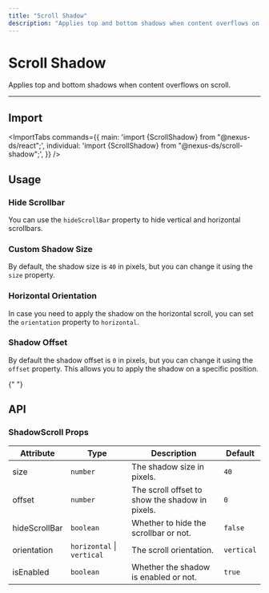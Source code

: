 ```yaml
---
title: "Scroll Shadow"
description: "Applies top and bottom shadows when content overflows on scroll."
---
```



# Scroll Shadow

Applies top and bottom shadows when content overflows on scroll.

<ComponentLinks component="scroll-shadow" />

---



## Import

<ImportTabs
  commands={{
    main: 'import {ScrollShadow} from "@nexus-ds/react";',
    individual: 'import {ScrollShadow} from "@nexus-ds/scroll-shadow";',
  }}
/>

## Usage

<CodeDemo title="Usage" files={scrollShadowContent.usage} />

### Hide Scrollbar

You can use the `hideScrollBar` property to hide vertical and horizontal scrollbars.

<CodeDemo title="Hide Scrollbar" files={scrollShadowContent.hideScrollbar} />

### Custom Shadow Size

By default, the shadow size is `40` in pixels, but you can change it using the `size` property.

<CodeDemo title="Custom Shadow Size" files={scrollShadowContent.customSize} />

### Horizontal Orientation

In case you need to apply the shadow on the horizontal scroll, you can set the `orientation` property to `horizontal`.

<CodeDemo title="Horizontal Orientation" files={scrollShadowContent.horizontal} />

### Shadow Offset

By default the shadow offset is `0` in pixels, but you can change it using the `offset` property. This allows you to apply the shadow on
a specific position.

<CodeDemo title="Shadow Offset" files={scrollShadowContent.offset} />

<Spacer y={4} />{" "}

## API

### ShadowScroll Props

| Attribute     | Type                       | Description                                     | Default    |
| ------------- | -------------------------- | ----------------------------------------------- | ---------- |
| size          | `number`                   | The shadow size in pixels.                      | `40`       |
| offset        | `number`                   | The scroll offset to show the shadow in pixels. | `0`        |
| hideScrollBar | `boolean`                  | Whether to hide the scrollbar or not.           | `false`    |
| orientation   | `horizontal` \| `vertical` | The scroll orientation.                         | `vertical` |
| isEnabled     | `boolean`                  | Whether the shadow is enabled or not.           | `true`     |
